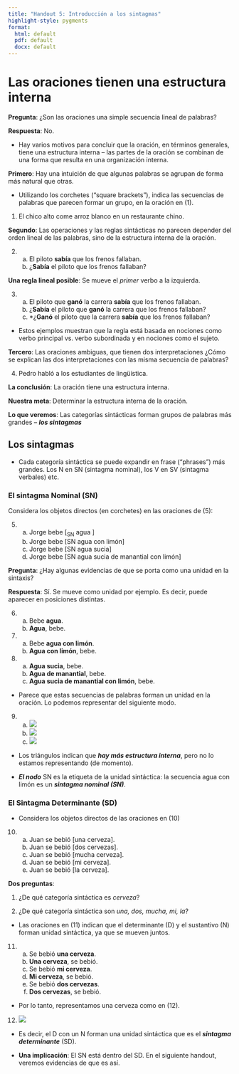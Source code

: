 ```yaml
---
title: "Handout 5: Introducción a los sintagmas"
highlight-style: pygments
format:
  html: default
  pdf: default
  docx: default
---
```


# Las oraciones tienen una estructura interna

**Pregunta**: ¿Son las oraciones una simple secuencia lineal de palabras?

**Respuesta**: No.

-   Hay varios motivos para concluir que la oración, en términos generales, tiene una estructura interna -- las partes de la oración se combinan de una forma que resulta en una organización interna.

**Primero**: Hay una intuición de que algunas palabras se agrupan de forma más natural que otras.

-   Utilizando los corchetes ("square brackets"), indica las secuencias de palabras que parecen formar un grupo, en la oración en (1).

(1) El chico alto come arroz blanco en un restaurante chino.

**Segundo**: Las operaciones y las reglas sintácticas no parecen depender del orden lineal de las palabras, sino de la estructura interna de la oración.

(2) 

    (a) El piloto **sabía** que los frenos fallaban.
    (b) ¿**Sabía** el piloto que los frenos fallaban?

**Una regla lineal posible**: Se mueve el *primer* verbo a la izquierda.

(3) 

    (a) El piloto que **ganó** la carrera **sabía** que los frenos fallaban.
    (b) ¿**Sabía** el piloto que **ganó** la carrera que los frenos fallaban?
    (c) \*¿**Ganó** el piloto que la carrera **sabía** que los frenos fallaban?

-   Estos ejemplos muestran que la regla está basada en nociones como verbo principal vs. verbo subordinada y en nociones como el sujeto.

**Tercero**: Las oraciones ambiguas, que tienen dos interpretaciones ¿Cómo se explican las dos interpretaciones con las misma secuencia de palabras?

(4) Pedro habló a los estudiantes de lingüística.

**La conclusión**: La oración tiene una estructura interna.

**Nuestra meta**: Determinar la estructura interna de la oración.

**Lo que veremos**: Las categorías sintácticas forman grupos de palabras más grandes -- ***los sintagmas***

## Los sintagmas

-   Cada categoría sintáctica se puede expandir en frase ("phrases") más grandes. Los N en SN (sintagma nominal), los V en SV (sintagma verbales) etc.

### El sintagma Nominal (SN)

Considera los objetos directos (en corchetes) en las oraciones de (5):

(5) 

    (a) Jorge bebe \[~SN~ agua \]
    (b) Jorge bebe \[SN agua con limón\]
    (c) Jorge bebe \[SN agua sucia\]
    (d) Jorge bebe \[SN agua sucia de manantial con limón\]

**Pregunta**: ¿Hay algunas evidencias de que se porta como una unidad en la sintaxis?

**Respuesta**: Sí. Se mueve como unidad por ejemplo. Es decir, puede aparecer en posiciones distintas.

(6) 

    (a) Bebe **agua**.
    (b) **Agua**, bebe.

(7) 

    (a) Bebe **agua con limón**.
    (b) **Agua con limón**, bebe.

(8) 

    (a) **Agua sucia**, bebe.
    (b) **Agua de manantial**, bebe.
    (c) **Agua sucia de manantial con limón**, bebe.

-   Parece que estas secuencias de palabras forman un unidad en la oración. Lo podemos representar del siguiente modo.

 (9) (a) ![](SN_Agus.png)
     (b) ![](aguaconlimon.png)
     (c) ![](aguasucia.png)
     
- Los triángulos indican que ***hay más estructura interna***, pero no lo estamos representando (de momento).                                    

- ***El nodo*** SN es la etiqueta de la unidad sintáctica: la secuencia agua con limón es un ***sintagma nominal (SN)***.

### El Sintagma Determinante (SD)

- Considera los objetos directos de las oraciones en (10)

(10) (a) Juan se bebió [una cerveza].
     (b) Juan se bebió [dos cervezas].
     (c) Juan se bebió [mucha cerveza].	
     (d) Juan se bebió [mi cerveza].	
     (e) Juan se bebió [la cerveza].	
     
**Dos preguntas**: 

1. ¿De qué categoría sintáctica es *cerveza*?  


2. ¿De qué categoría sintáctica son *una, dos, mucha, mi, la*?  

- Las oraciones en (11) indican que el determinante (D) y el sustantivo (N) forman unidad sintáctica, ya que se mueven juntos.

(11) (a) Se bebió **una cerveza**.
     (b) **Una cerveza**, se bebió.
     (c) Se bebió **mi cerveza**.
     (d) **Mi cerveza**, se bebió.
     (e) Se bebió **dos cervezas**.
     (f) **Dos cervezas**, se bebió.
     
- Por lo tanto, representamos una cerveza como en (12).

(12) ![](SDcerveza.png)

- Es decir, el D con un N forman una unidad sintáctica que es el ***sintagma determinante*** (SD).

- **Una implicación**: El SN está dentro del SD. En el siguiente handout, veremos evidencias de que es así.



    
